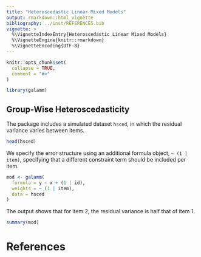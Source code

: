 ```yaml
---
title: "Heteroscedastic Linear Mixed Models"
output: rmarkdown::html_vignette
bibliography: ../inst/REFERENCES.bib
vignette: >
  %\VignetteIndexEntry{Heteroscedastic Linear Mixed Models}
  %\VignetteEngine{knitr::rmarkdown}
  %\VignetteEncoding{UTF-8}
---
```


```r
knitr::opts_chunk$set(
  collapse = TRUE,
  comment = "#>"
)
```

```r
library(galamm)
```

## Group-Wise Heteroscedasticity

The package includes a simulated dataset `hsced`, in which the residual variance varies between items.

```r
head(hsced)
```

We specify the error structure using an additional formula object, `~ (1 | item)`, specifying that a different constraint term should be included per item.

```r
mod <- galamm(
  formula = y ~ x + (1 | id),
  weights = ~ (1 | item),
  data = hsced
)
```

The output shows that for item 2, the residual variance is half that of item 1.

```r
summary(mod)
```




# References
